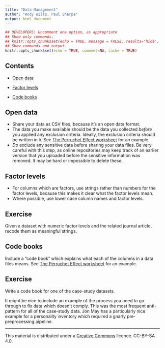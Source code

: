 ```yaml
---
title: "Data Management"
author: "Andy Wills, Paul Sharpe"
output: html_document
---
```


```r
## DEVELOPERS: Uncomment one option, as appropriate
## Show only commands.
## knitr::opts_chunk$set(echo = TRUE, message = FALSE, results='hide', fig.keep = 'none', comment=NA)
## Show commands and output.
knitr::opts_chunk$set(echo = TRUE, comment=NA, cache = TRUE)
```

## Contents

- [Open data](#best)

- [Factor levels](#next-level)

- [Code books](#codebook)

<a name="best"></a>

## Open data

* Share your data as CSV files, because it's an open data format.
* The data you make available should be the data you collected _before_ you applied any exclusion criteria. Ideally, the exclusion criteria should be written in `R`. See [The Perruchet Effect worksheet](#awdiss.html) for an example.
* _Do_ exclude any sensitive data before sharing your data files. Be very careful with this step, as online repositories may keep track of an earlier version that you uploaded before the sensitive information was removed. It may be hard or impossible to delete these.

<a name="next-level"></a>

## Factor levels

* For columns which are factors, use strings rather than numbers for the factor levels, because this makes it clear what the factor levels mean.
* Where possible, use lower case column names and factor levels.

## Exercise

Given a dataset with numeric factor levels and the related journal article, recode them as meaningful strings.

<a name="codebook"></a>


## Code books

Include a "code book" which explains what each of the columns in a data files means. See [The Perruchet Effect worksheet](#awdiss.html) for an example.

## Exercise

Write a code book for one of the case-study datasets.

It might be nice to include an example of the process you need to go through to fix data which doesn't comply. This was the most frequent anti-pattern for all of the case-study data. Jon May has a particularly nice example for a personality inventory which required a gnarly pre-preprocessing pipeline.

___

This material is distributed under a [Creative Commons](https://creativecommons.org/) licence. CC-BY-SA 4.0. 